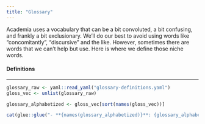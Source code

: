 ```yaml
---
title: "Glossary"
---
```


Academia uses a vocabulary that can be a bit convoluted, a bit confusing, and frankly a bit exclusionary. We'll do our best to avoid using words like "concomitantly", "discursive" and the like. However, sometimes there are words that we can't help but use. Here is where we define those niche words. 


#### Definitions 

--------

```r
glossary_raw <- yaml::read_yaml("glossary-definitions.yaml")  
gloss_vec <- unlist(glossary_raw)

glossary_alphabetized <- gloss_vec[sort(names(gloss_vec))]

cat(glue::glue("- **{names(glossary_alphabetized)}**: {glossary_alphabetized}"), sep = "\n")
```
